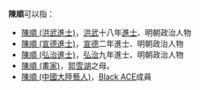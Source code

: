 '''陳順'''可以指：
* [[陳順_(洪武進士)|陳順 (洪武進士)]]，[[洪武|洪武]]十八年[[進士|進士]]、明朝政治人物
* [[陳順_(宣德進士)|陳順 (宣德進士)]]，[[宣德|宣德]]二年進士、明朝政治人物
* [[陳順_(弘治進士)|陳順 (弘治進士)]]，[[弘治|弘治]]九年進士、明朝政治人物
* [[陳順_(畫家)|陳順 (畫家)]]，[[郭雪湖|郭雪湖]]之母。
* [[陳順_(中國大陸藝人)|陳順 (中國大陸藝人)]]，[[Black_ACE|Black ACE]]成員

{{disambig|S順|Cat=二字陈姓人名消歧义}}